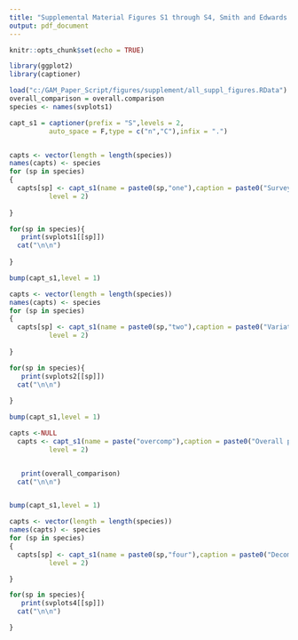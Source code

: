 ```yaml
---
title: "Supplemental Material Figures S1 through S4, Smith and Edwards 2020, Improved  status and trend estimates from the North American Breeding Bird Survey using a Bayesian hierarchical generalized additive model"
output: pdf_document
---
```


```r
knitr::opts_chunk$set(echo = TRUE)

library(ggplot2)
library(captioner)

```

<!-- load figures and species -->
```r

load("c:/GAM_Paper_Script/figures/supplement/all_suppl_figures.RData")
overall_comparison = overall.comparison
species <- names(svplots1)

capt_s1 = captioner(prefix = "S",levels = 2,
          auto_space = F,type = c("n","C"),infix = ".")


capts <- vector(length = length(species))
names(capts) <- species
for (sp in species)
{
  capts[sp] <- capt_s1(name = paste0(sp,"one"),caption = paste0("Survey-wide population trajectories for ", sp, " estimated from the BBS using two models described here that include a GAM smoothing function to model change over time (GAM and GAMYE) and a third trajectory estimated using the standard slope-based model used for BBS status and trend assessments since 2011 (SLOPE). The stacked dots along the x axis indicate the approximate number of BBS counts used in the model; each dot represents 50 counts."),
          level = 2)
  
}

```

```r


for(sp in species){
   print(svplots1[[sp]])
  cat("\n\n")
  
}

```




```r

bump(capt_s1,level = 1)

capts <- vector(length = length(species))
names(capts) <- species
for (sp in species)
{
  capts[sp] <- capt_s1(name = paste0(sp,"two"),caption = paste0("Variation among the spatial strata in the random effect smooth components of the GAMYE model applied to  ", sp, " data from the BBS. Grey lines show the strata level random effect smooths, and the black lines shows the survey wide mean trajectory. "),
          level = 2)
  
}

```

```r


for(sp in species){
   print(svplots2[[sp]])
  cat("\n\n")
  
}

```


```r

bump(capt_s1,level = 1)

capts <-NULL
  capts <- capt_s1(name = paste("overcomp"),caption = paste0("Overall pair wise differences in predictive fit between all models for Barn Swallow and 8 other selected species. Species short forms are WOTH is Wood Thrush (Hylocichla mustelina), RTHU is Ruby-throated Hummingbird (Archilochus colubris), PISI is Pine Siskin (Spinus pinus), Cooper’s Hawk (Accipiter cooperii), CHSW is Chimney Swift (Chaetura pelagica), CCLO is Chestnut-collared Longspur (Calcarius ornatus), CAWR is Carolina Wren (Thryothorus ludovicianus), CAWA is Canada Warbler (Cardellina canadensis), MAKE is American Kestrel (Falco sparverius)."),
          level = 2)



```

```r



   print(overall_comparison)
  cat("\n\n")



```




```r

bump(capt_s1,level = 1)

capts <- vector(length = length(species))
names(capts) <- species
for (sp in species)
{
  capts[sp] <- capt_s1(name = paste0(sp,"four"),caption = paste0("Decomposition of the survey-wide population trajectory for ", sp, " from the GAMYE, showing the full trajectory (Including Year Effects) and the isolated smooth component (Smooth Only), which can be used to estimate population trends that are less sensitive to the particular year in which they are estimated. The stacked dots along the x axis indicate the approximate number of BBS counts used in the model; each dot represents 50 counts. "),
          level = 2)

}

```

```r


for(sp in species){
   print(svplots4[[sp]])
  cat("\n\n")

}

```




<!-- ```{r, echo = FALSE} -->

<!-- bump(capt_s1,level = 1) -->

<!-- capts <- vector(length = length(species)) -->
<!-- names(capts) <- species -->
<!-- for (sp in species) -->
<!-- { -->
<!--   capts[sp] <- capt_s1(name = paste0(sp,"five"),caption = paste0("Predicted survey-wide population trajectories from four models applied to the ", sp, " data from the BBS. The stacked dots along the x axis indicate the approximate number of BBS counts used in the model; each dot represents 50 counts."), -->
<!--           level = 2) -->

<!-- } -->

<!-- ``` -->

<!-- ```{r svplots5, fig.cap = capts,echo=FALSE} -->


<!-- for(sp in species){ -->
<!--    print(svplots5[[sp]]) -->
<!--   cat("\n\n") -->

<!-- } -->

<!-- ``` -->





<!-- ```{r, echo = FALSE} -->

<!-- bump(capt_s1,level = 1) -->

<!-- capts <- vector(length = length(species)) -->
<!-- names(capts) <- species -->
<!-- for (sp in species) -->
<!-- { -->
<!--   capts[sp] <- capt_s1(name = paste0(sp,"six"),caption = paste0("Annual differences in predictive fit between the GAMYE and SLOPE (blue) and the GAMYE and DIFFERENCE model (red) for ", sp), -->
<!--           level = 2) -->

<!-- } -->

<!-- ``` -->

<!-- ```{r svplots6, fig.cap = capts,echo=FALSE} -->


<!-- for(sp in species){ -->
<!--    print(svplots6[[sp]]) -->
<!--   cat("\n\n") -->

<!-- } -->

<!-- ``` -->


